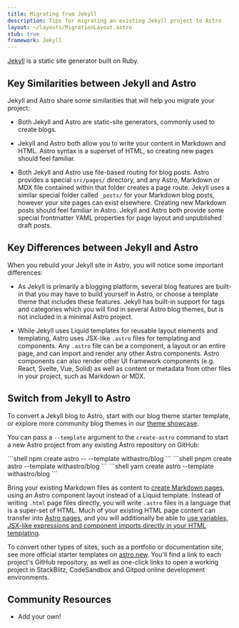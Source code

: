 ```yaml
---
title: Migrating from Jekyll
description: Tips for migrating an existing Jekyll project to Astro
layout: ~/layouts/MigrationLayout.astro
stub: true
framework: Jekyll
---
```



[Jekyll](https://jekyllrb.com) is a static site generator built on Ruby.

## Key Similarities between Jekyll and Astro

Jekyll and Astro share some similarities that will help you migrate your project:

- Both Jekyll and Astro are static-site generators, commonly used to create blogs.

- Jekyll and Astro both allow you to write your content in Markdown and HTML. Astro syntax is a superset of HTML, so creating new pages should feel familiar.

- Both Jekyll and Astro use file-based routing for blog posts. Astro provides a special `src/pages/` directory, and any Astro, Markdown or MDX file contained within that folder creates a page route. Jekyll uses a similar special folder called `_posts/` for your Markdown blog posts, however your site pages can exist elsewhere. Creating new Markdown posts should feel familiar in Astro. Jekyll and Astro both provide some special frontmatter YAML properties for page layout and unpublished draft posts.


## Key Differences between Jekyll and Astro

When you rebuild your Jekyll site in Astro, you will notice some important differences:

- As Jekyll is primarily a blogging platform, several blog features are built-in that you may have to build yourself in Astro, or choose a template theme that includes these features. Jekyll has built-in support for tags and categories which you will find in several Astro blog themes, but is not included in a minimal Astro project.

- While Jekyll uses Liquid templates for reusable layout elements and templating, Astro uses JSX-like `.astro` files for templating and components. Any `.astro` file can be a component, a layout or an entire page, and can import and render any other Astro components. Astro components can also render other UI framework components (e.g. React, Svelte, Vue, Solid) as well as content or metadata from other files in your project, such as Markdown or MDX.


## Switch from Jekyll to Astro

To convert a Jekyll blog to Astro, start with our blog theme starter template, or explore more community blog themes in our [theme showcase](https://astro.build/themes/).

You can pass a `--template` argument to the `create-astro` command to start a new Astro project from any existing Astro repository on GitHub:

  <PackageManagerTabs>
    <Fragment slot="npm">
    ```shell
    npm create astro -- --template withastro/blog
    ```
    </Fragment>
    <Fragment slot="pnpm">
    ```shell
    pnpm create astro --template withastro/blog
    ```
    </Fragment>
    <Fragment slot="yarn">
    ```shell
    yarn create astro --template withastro/blog
    ```
    </Fragment>
  </PackageManagerTabs>

Bring your existing Markdown files as content to [create Markdown pages](/en/guides/markdown-content/), using an Astro component layout instead of a Liquid template. Instead of writing `.html` page files directly, you will write `.astro` files in a language that is a super-set of HTML. Much of your existing HTML page content can transfer into [Astro pages](/en/core-concepts/astro-pages/), and you will additionally be able to [use variables, JSX-like expressions and component imports directly in your HTML templating](/en/core-concepts/astro-components/#jsx-like-expressions).

To convert other types of sites, such as a portfolio or documentation site, see more official starter templates on [astro.new](https://astro.new). You'll find a link to each project's GitHub repository, as well as one-click links to open a working project in StackBlitz, CodeSandbox and Gitpod online development environments.

## Community Resources

- Add your own!